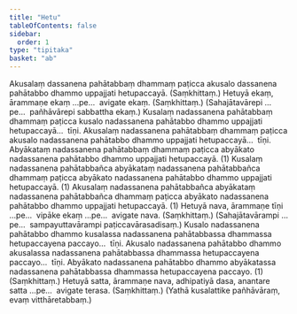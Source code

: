 ```yaml
---
title: "Hetu"
tableOfContents: false
sidebar:
  order: 1
type: "tipitaka"
basket: "ab"
---
```



<DynamicBreadcrumb />

<Division number="1">

<Paragraph number="1526">
Akusalaṃ dassanena pahātabbaṃ dhammaṃ paṭicca akusalo dassanena pahātabbo dhammo uppajjati hetupaccayā. (Saṃkhittaṃ.)
</Paragraph>

<Paragraph number="1527">
Hetuyā ekaṃ, ārammaṇe ekaṃ …pe…  avigate ekaṃ. (Saṃkhittaṃ.)
</Paragraph>

<Paragraph number="1528">
(Sahajātavārepi …pe…  pañhāvārepi sabbattha ekaṃ.)
</Paragraph>

</Division>
<Division number="2">

<Paragraph number="1529">
Kusalaṃ nadassanena pahātabbaṃ dhammaṃ paṭicca kusalo nadassanena pahātabbo dhammo uppajjati hetupaccayā…  tīṇi.
</Paragraph>

<Paragraph number="1530">
Akusalaṃ nadassanena pahātabbaṃ dhammaṃ paṭicca akusalo nadassanena pahātabbo dhammo uppajjati hetupaccayā…  tīṇi.
</Paragraph>

<Paragraph number="1531">
Abyākataṃ nadassanena pahātabbaṃ dhammaṃ paṭicca abyākato nadassanena pahātabbo dhammo uppajjati hetupaccayā. (1)
</Paragraph>

<Paragraph number="1532">
Kusalaṃ nadassanena pahātabbañca abyākataṃ nadassanena pahātabbañca dhammaṃ paṭicca abyākato nadassanena pahātabbo dhammo uppajjati hetupaccayā. (1)
</Paragraph>

<Paragraph number="1533">
Akusalaṃ nadassanena pahātabbañca abyākataṃ nadassanena pahātabbañca dhammaṃ paṭicca abyākato nadassanena pahātabbo dhammo uppajjati hetupaccayā. (1)
</Paragraph>

</Division>
<Division number="3">

<Paragraph number="1534">
Hetuyā nava, ārammaṇe tīṇi …pe…  vipāke ekaṃ …pe…  avigate nava. (Saṃkhittaṃ.)
</Paragraph>

<Paragraph number="1535">
(Sahajātavārampi …pe…  sampayuttavārampi paṭiccavārasadisaṃ.)
</Paragraph>

</Division>
<Division number="4">

<Paragraph number="1536">
Kusalo nadassanena pahātabbo dhammo kusalassa nadassanena pahātabbassa dhammassa hetupaccayena paccayo…  tīṇi.
</Paragraph>

<Paragraph number="1537">
Akusalo nadassanena pahātabbo dhammo akusalassa nadassanena pahātabbassa dhammassa hetupaccayena paccayo…  tīṇi.
</Paragraph>

<Paragraph number="1538">
Abyākato nadassanena pahātabbo dhammo abyākatassa nadassanena pahātabbassa dhammassa hetupaccayena paccayo. (1) (Saṃkhittaṃ.)
</Paragraph>

</Division>
<Division number="5">

<Paragraph number="1539">
Hetuyā satta, ārammaṇe nava, adhipatiyā dasa, anantare satta …pe…  avigate terasa. (Saṃkhittaṃ.)
</Paragraph>

<Paragraph number="1540">
(Yathā kusalattike pañhāvāraṃ, evaṃ vitthāretabbaṃ.)
</Paragraph>
</Division>